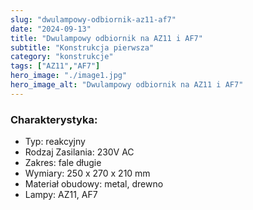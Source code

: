 ```yaml
---
slug: "dwulampowy-odbiornik-az11-af7"
date: "2024-09-13"
title: "Dwulampowy odbiornik na AZ11 i AF7"
subtitle: "Konstrukcja pierwsza"
category: "konstrukcje"
tags: ["AZ11","AF7"]
hero_image: "./image1.jpg"
hero_image_alt: "Dwulampowy odbiornik na AZ11 i AF7"
---
```


### Charakterystyka:

- Typ: reakcyjny
- Rodzaj Zasilania: 230V AC
- Zakres: fale długie
- Wymiary: 250 x 270 x 210 mm
- Materiał obudowy: metal, drewno
- Lampy: AZ11, AF7

